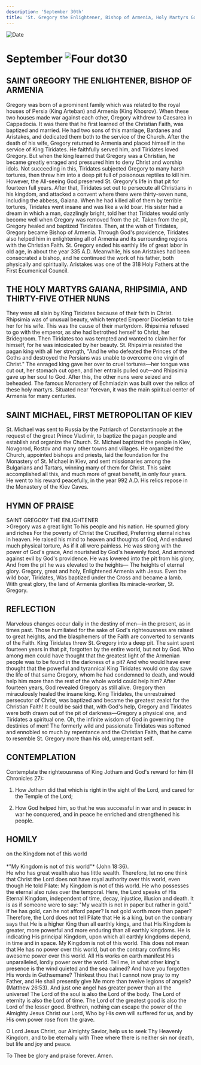 ```yaml
---
description: 'September 30th'
title: 'St. Gregory the Enlightener, Bishop of Armenia, Holy Martyrs Gaiana, Rhipsimia, and Thirty-Five other Nuns, St. Michael, First Metropolitan of Kiev'
---
```


<RunningHead />
<Image src="/title-imprint.png" height={68} width={50} alt="Date" className="title-imprint"/>

# <div id="date">September <Image className="four-dot" src="/four-dot.png" height={15} width={15} alt="Four dot" />30</div>

## SAINT GREGORY THE ENLIGHTENER, BISHOP OF ARMENIA

Gregory was born of a prominent family which was related to the royal houses of Persia (King Arteban) and Armenia (King Khosrov). When these two houses made war against each other, Gregory withdrew to Caesarea in Cappadocia. It was there that he first learned of the Christian Faith, was baptized and married. He had two sons of this marriage, Bardanes and Aristakes, and dedicated them both to the service of the Church. After the death of his wife, Gregory returned to Armenia and placed himself in the service of King Tiridates. He faithfully served him, and Tiridates loved Gregory. But when the king learned that Gregory was a Christian, he became greatly enraged and pressured him to deny Christ and worship idols. Not succeeding in this, Tiridates subjected Gregory to many harsh tortures, then threw him into a deep pit full of poisonous reptiles to kill him. However, the All-seeing God preserved St. Gregory's life in that pit for fourteen full years. After that, Tiridates set out to persecute all Christians in his kingdom, and attacked a convent where there were thirty-seven nuns, including the abbess, Gaiana. When he had killed all of them by terrible tortures, Tiridates went insane and was like a wild boar. His sister had a dream in which a man, dazzlingly bright, told her that Tiridates would only become well when Gregory was removed from the pit. Taken from the pit, Gregory healed and baptized Tiridates. Then, at the wish of Tiridates, Gregory became Bishop of Armenia. Through God's providence, Tiridates also helped him in enlightening all of Armenia and its surrounding regions with the Christian Faith. St. Gregory ended his earthly life of great labor in old age, in about the year 335 A.D. Meanwhile, his son Aristakes had been consecrated a bishop, and he continued the work of his father, both physically and spiritually. Aristakes was one of the 318 Holy Fathers at the First Ecumenical Council.

## THE HOLY MARTYRS GAIANA, RHIPSIMIA, AND THIRTY-FIVE OTHER NUNS

They were all slain by King Tiridates because of their faith in Christ. Rhipsimia was of unusual beauty, which tempted Emperor Diocletian to take her for his wife. This was the cause of their martyrdom. Rhipsimia refused to go with the emperor, as she had betrothed herself to Christ, her Bridegroom. Then Tiridates too was tempted and wanted to claim her for himself, for he was intoxicated by her beauty. St. Rhipsimia resisted the pagan king with all her strength, "And he who defeated the Princes of the Goths and destroyed the Persians was unable to overcome one virgin of Christ." The enraged king gave her over to cruel tortures—her tongue was cut out, her stomach cut open, and her entrails pulled out—and Rhipsimia gave up her soul to God. After this, the other nuns were seized and beheaded. The famous Monastery of Echmiadzin was built over the relics of these holy martyrs. Situated near Yerevan, it was the main spiritual center of Armenia for many centuries.

## SAINT MICHAEL, FIRST METROPOLITAN OF KIEV

St. Michael was sent to Russia by the Patriarch of Constantinople at the request of the great Prince Vladimir, to baptize the pagan people and establish and organize the Church. St. Michael baptized the people in Kiev, Novgorod, Rostov and many other towns and villages. He organized the Church, appointed bishops and priests, laid the foundation for the Monastery of St. Michael in Kiev, and sent missionaries among the Bulgarians and Tartars, winning many of them for Christ. This saint accomplished all this, and much more of great benefit, in only four years. He went to his reward peacefully, in the year 992 A.D. His relics repose in the Monastery of the Kiev Caves.


## HYMN OF PRAISE
<div style={{textAlign:'center', color:'crimson', fontWeight:'bold'}}>
SAINT GREGORY THE ENLIGHTENER
</div>
>Gregory was a great light   
To his people and his nation.  
He spurned glory and riches  
For the poverty of Christ the Crucified,  
Preferring eternal riches in heaven.  
He raised his mind to heaven and thoughts of God,  
And endured much physical torture,  
As if it all were painless.  
He was strong with the power of God's grace,  
And nourished by God's heavenly food,  
And armored against evil by God's providence.  
He was lowered into the pit from his glory,  
And from the pit he was elevated to the heights—  
The heights of eternal glory.  
Gregory, great and holy,  
Enlightened Armenia with Jesus.  
Even the wild boar, Tiridates,  
Was baptized under the Cross and became a lamb.  
With great glory, the land of Armenia glorifies  
Its miracle-worker, St. Gregory.  


## REFLECTION

Marvelous changes occur daily in the destiny of men—in the present, as in times past. Those humiliated for the sake of God's righteousness are raised to great heights, and the blasphemers of the Faith are converted to servants of the Faith. King Tiridates threw St. Gregory into a deep pit. The saint spent fourteen years in that pit, forgotten by the entire world, but not by God. Who among men could have thought that the greatest light of the Armenian people was to be found in the darkness of a pit? And who would have ever thought that the powerful and tyrannical King Tiridates would one day save the life of that same Gregory, whom he had condemned to death, and would help him more than the rest of the whole world could help him? After fourteen years, God revealed Gregory as still alive. Gregory then miraculously healed the insane king. King Tiridates, the unrestrained persecutor of Christ, was baptized and became the greatest zealot for the Christian Faith! It could be said that, with God's help, Gregory and Tiridates were both drawn out of the pit of darkness—Gregory a physical one, and Tiridates a spiritual one. Oh, the infinite wisdom of God in governing the destinies of men! The formerly wild and passionate Tiridates was softened and ennobled so much by repentance and the Christian Faith, that he came to resemble St. Gregory more than his old, unrepentant self. 


## CONTEMPLATION

Contemplate the righteousness of King Jotham and God's reward for him (II Chronicles 27):

1. How Jotham did that which is right in the sight of the Lord, and cared for the Temple of the Lord;

2. How God helped him, so that he was successful in war and in peace: in war he conquered, and in peace he enriched and strengthened his people.


## HOMILY
<div style={{textAlign:'center', color:'crimson', fontWeight:'bold'}}>
on the Kingdom not of this world
</div>
<br />
<div style={{textAlign:'right'}}>
*"My Kingdom is not of this world"* (John 18:36).
</div>
He who has great wealth also has little wealth. Therefore, let no one think that Christ the Lord does not have royal authority over this world, even though He told Pilate: My Kingdom is not of this world. He who possesses the eternal also rules over the temporal. Here, the Lord speaks of His Eternal Kingdom, independent of time, decay, injustice, illusion and death. It is as if someone were to say: "My wealth is not in paper but rather in gold." If he has gold, can he not afford paper? Is not gold worth more than paper? Therefore, the Lord does not tell Pilate that He is a king, but on the contrary says that He is a higher King than all earthly kings, and that His Kingdom is greater, more powerful and more enduring than all earthly kingdoms. He is indicating His principal Kingdom, upon which all earthly kingdoms depend, in time and in space. My Kingdom is not of this world. This does not mean that He has no power over this world, but on the contrary confirms His awesome power over this world. All His works on earth manifest His unparalleled, lordly power over the world. Tell me, in what other king's presence is the wind quieted and the sea calmed? And have you forgotten His words in Gethsemane? Thinkest thou that I cannot now pray to my Father, and He shall presently give Me more than twelve legions of angels? (Matthew 26:53). And just one angel has greater power than all the universe! The Lord of the soul is also the Lord of the body. The Lord of eternity is also the Lord of time. The Lord of the greatest good is also the Lord of the lesser good. Brethren, nothing can escape the power of the Almighty Jesus Christ our Lord, Who by His own will suffered for us, and by His own power rose from the grave.

O Lord Jesus Christ, our Almighty Savior, help us to seek Thy Heavenly Kingdom, and to be eternally with Thee where there is neither sin nor death, but life and joy and peace.

To Thee be glory and praise forever. Amen.